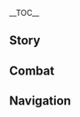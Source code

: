 {{CharacterTabs}}
{{LanguageTabs}}
{{Stub|1={{Meta/VO|tl=1}}}}
__TOC__
==Story==
{{VO/Story
|character           = {{ROOTPAGENAME}}
|language            = ja
|name                = 香菱

|vo_01_01_title      = 初めまして…
|vo_01_01_subtitle   = Hello
|vo_01_01_file       = VO_{language}{character} Hello.ogg
|vo_01_01_tx         = アタシは璃月から来たコックの香菱。最も得意なのは様々なろ…ろ、料理を作ることだよ。あんなにたくさん練習したのに、やっぱり緊張しちゃった、エヘヘ。
|vo_01_01_rm         = Atashi wa Riiywe kara kita kokku no Shanrin. Mottomo tokui na no wa samazama na ro... ro, ryouri wo tsukuru koto da yo. Anna ni takusan renshuu shita no ni, yappari kinchou shichatta, ehehe.
|vo_01_01_tl         = 

|vo_02_01_title      = 世間話・お菓子
|vo_02_01_subtitle   = Chat: Snacks
|vo_02_01_file       = VO_{language}{character} Chat - Snacks.ogg
|vo_02_01_tx         = お菓子でも食べて一息ついたら？一皿持ってきたんだよ！
|vo_02_01_rm         = Okashi demo tabete hitoiki tsuitara? Hitosara motte kita nda yo!
|vo_02_01_tl         = 
|vo_02_02_title      = 世間話・炎スライム
|vo_02_02_subtitle   = Chat: Pyro Slime
|vo_02_02_file       = VO_{language}{character} Chat - Pyro Slime.ogg
|vo_02_02_tx         = 炎スライムは、塩コショウで…うーん、やっぱりニンニク味がいいかな？
|vo_02_02_rm         = Honoo Suraimu wa, shio-koshou de... Uun, yappari ninniku aji ga ii ka na?
|vo_02_02_tl         = 
|vo_02_03_title      = 世間話・食材探し
|vo_02_03_subtitle   = Chat: Looking for Food
|vo_02_03_file       = VO_{language}{character} Chat - Looking for Food.ogg
|vo_02_03_tx         = 暇なら暇でもいいけど、一緒に食材を探しに行こうよ！
|vo_02_03_rm         = Hima nara hima demo ii kedo, issho ni shokuzai wo sagashi ni ikou yo!
|vo_02_03_tl         = 

|vo_03_01_title      = 雨の日・態度
|vo_03_01_subtitle   = When It Rains: Attitude
|vo_03_01_file       = VO_{language}{character} When It Rains - Attitude.ogg
|vo_03_01_tx         = うーん、アタシ、雨ってあまり好きじゃないんだ。
|vo_03_01_rm         = Uun, atashi, ame tte amari suki ja nai nda.
|vo_03_01_tl         = Mmm, I don't really like the rain.
|vo_03_02_title      = 雨の日・油断
|vo_03_02_subtitle   = When It Rains: Negligence
|vo_03_02_file       = VO_{language}{character} When It Rains - Negligence.ogg
|vo_03_02_tx         = そういえば…今日洗濯物を干してたっけ…
|vo_03_02_rm         = Sou ieba... kyou sentakumono wo hoshiteta kke...
|vo_03_02_tl         = Come to think of it... did I leave my laundry out to dry today...?
|vo_03_03_title      = 雨上がり…
|vo_03_03_subtitle   = After the Rain
|vo_03_03_file       = VO_{language}{character} After the Rain.ogg
|vo_03_03_tx         = 松茸狩りに連れて行ってあげる！行こう、行こう！
|vo_03_03_rm         = Matsutake-gari ni tsurete itte ageru! Ikou, ikou!
|vo_03_03_tl         = I'll take you with me to pick matsutake! Let's go, let's go!
|vo_03_04_title      = 風の日…
|vo_03_04_subtitle   = When It's Windy
|vo_03_04_file       = VO_{language}{character} When It's Windy.ogg
|vo_03_04_tx         = 風スライムはこういう天気の時に動くのが好きなんだよ。せっかくだからたくさん集めてね！スライムかき氷作ってあげるから！
|vo_03_04_rm         = Kaze Suraimu wa kou iu tenki no toki ni ugoku no ga suki nan da yo. Sekkaku dakara takusan atsumete ne! Suraimu kakigoori tsukutte ageru kara!
|vo_03_04_tl         = 

|vo_04_01_title      = おはよう…
|vo_04_01_subtitle   = Good Morning
|vo_04_01_file       = VO_{language}{character} Good Morning.ogg
|vo_04_01_tx         = ちょうどいいところに来た～一緒に食材を補充しに行かない？
|vo_04_01_rm         = Choudo ii tokoro ni kita~ Issho ni shokuzai wo hojuu-shi ni ikanai?
|vo_04_01_tl         = You came at a great time~ Wanna go gather some ingredients together?
|vo_04_02_title      = こんにちは…
|vo_04_02_subtitle   = Good Afternoon
|vo_04_02_file       = VO_{language}{character} Good Afternoon.ogg
|vo_04_02_tx         = お昼ご飯を作ったよ。早く食べにおいでよ～早くしないとなくなっちゃうよ。
|vo_04_02_rm         = Ohirugohan wo tsukutta yo. Hayaku tabe ni oide yo~ Hayaku shinai to nakunacchau yo.
|vo_04_02_tl         = 
|vo_04_03_title      = こんばんは…
|vo_04_03_subtitle   = Good Evening
|vo_04_03_file       = VO_{language}{character} Good Evening.ogg
|vo_04_03_tx         = 夜食食べる？ちょうど岩トカゲの串焼きを作ったんだ。そんな目で見ないで、食べてみてよ！
|vo_04_03_rm         = Yashoku taberu? Choudo iwa tokage no kushiyaki wo tsukutta nda. Sonna me de minaide, tabete mite yo!
|vo_04_03_tl         = 
|vo_04_04_title      = おやすみ…
|vo_04_04_subtitle   = Good Night
|vo_04_04_file       = VO_{language}{character} Good Night.ogg
|vo_04_04_tx         = ねぇ…こっそり何かいいもの食べているんじゃないでしょうね？あっ、休んでいるだけだったの……おやすみ。
|vo_04_04_rm         = Nee... Kossori nanika ii mono tabeteiru n ja nai deshou ne? A', yasundeiru dake datta no... ...Oyasumi.
|vo_04_04_tl         = 

|vo_05_01_title      = 香菱自身について…
|vo_05_01_subtitle   = About {character}
|vo_05_01_file       = VO_{language}{character} About {character}.ogg
|vo_05_01_tx         = モンドの龍を見たことあるの？どれくらいの大きさ？わぁ、すごい。その龍でステーキを作ったら、すごいことになるだろうね！
|vo_05_01_rm         = Mondo no ryuu wo mita koto aru no? Dore kurai no ookisa? Waa, sugoi. Sono ryuu de suteeki wo tsukuttara, sugoi koto ni naru darou ne!
|vo_05_01_tl         = 

|vo_06_01_title      = 長所について…
|vo_06_01_subtitle   = About Us: Strengths
|vo_06_01_file       = VO_{language}{character} About Us - Strengths.ogg
|vo_06_01_tx         = 道案内より料理の方が得意なんだけどな…まぁ、いいや。外でアタシを呼べば間違いはないよ！
|vo_06_01_rm         = Michi-annai yori ryouri no hou ga tokui nan da kedo na... Maa, ii ya. Soto de atashi wo yobeba machigai wa nai yo!
|vo_06_01_tl         = 
|vo_06_02_title      = 新しい知識について…
|vo_06_02_subtitle   = About Us: New Knowledge
|vo_06_02_file       = VO_{language}{character} About Us - New Knowledge.ogg
|vo_06_02_tx         = あなたと知り合ってから、料理以外の知識をたくさん学んだような気がする。え？…何を学んだかって？うん…その…そんな急に聞かれたら、アタシも思い出せなくなっちゃった。いいじゃん、もう。アタシは最初からこういうの得意じゃないし、あなたに新しい料理を作って食べさせた方がいいや！
|vo_06_02_rm         = Anata to shiriatte kara, ryouri igai no chishiki wo takusan mananda you na ki ga suru. E? ...Nani wo mananda ka tte? Un... sono... sonna kyuu ni kikaretara, atashi mo omoidasenaku nacchatta. Ii jan, mou. Atashi wa saisho kara kou iu no tokui ja nai shi, anata ni atarashii ryouri wo tsukutte tabesaseta hou ga ii ya!
|vo_06_02_tl         = 

|vo_07_01_title      = 「神の目」について…
|vo_07_01_subtitle   = About the Vision
|vo_07_01_file       = VO_{language}{character} About the Vision.ogg
|vo_07_01_tx         = どんな時も、みんなが褒める料理を作りたい。きっと神様もそれが正しいって思ったから、大師匠でさえ持ってなかった「神の目」をアタシにくれたんだ…なんて言えばいいかな…そう、アタシを鼓舞するためにね！
|vo_07_01_rm         = Donna toki mo, minna ga homeru ryouri wo tsukuritai. Kitto kami-sama mo sore ga tadashii tte omotta kara, dai-shishou de sae mottenakatta "Kami no Me" wo atashi ni kureta nda... Nante ieba ii ka na... Sou, atashi wo kobu suru tame ni ne!
|vo_07_01_tl         = 
|vo_07_02_title      = シェアしたいこと…
|vo_07_02_subtitle   = Something to Share
|vo_07_02_file       = VO_{language}{character} Something to Share.ogg
|vo_07_02_tx         = お腹を壊したら、霓裳花のお茶を飲むといいよ！え？アタシが食事療法のことを知っていてもおかしくないでしょ！
|vo_07_02_rm         = Onaka wo kowashitara, Geishou-bana no ocha wo nomu to ii yo! E? Atashi ga shokuji ryouhou no koto wo shitteite mo okashikunai desho!
|vo_07_02_tl         = 
|vo_07_03_title      = 興味のあること…
|vo_07_03_subtitle   = Interesting Things
|vo_07_03_file       = VO_{language}{character} Interesting Things.ogg
|vo_07_03_tx         = アタシ、玉ねぎが好きなの！…玉ねぎを切っても涙を流さない方法を十数種類も試したんだけど、どれも効かなかったよ。でも、それでもアタシの玉ねぎ愛は止められないけどね！
|vo_07_03_rm         = Atashi, tamanegi ga suki na no! ...Tamanegi wo kitte mo namida wo nagasanai houhou wo juusuu shurui mo tameshita nda kedo, dore mo kikanakatta yo. Demo, soredemo atashi no tamanegi ai wa tomerarenai kedo ne!
|vo_07_03_tl         = I love onions! ...I've tried a dozen or so ways to stop crying after I cut them, but none of them worked. But that won't stop my love for onions!

|vo_08_01_title      = 白朮について…
|vo_08_01_subtitle   = About [[Baizhu]]
|vo_08_01_file       = VO_{language}{character} About Baizhu.ogg
|vo_08_01_tx         = 夢幻花の香りがする！！白先生、白先生が病気の様子を見に来たの？あなたどこか悪いの？頭痛？胃痛？喉？それとも力が入らない？えっ…病気じゃないの？ならよかた。病気だったら白先生が超苦い薬を飲ませてたよ。
|vo_08_01_rm         = Mugen-bana no kaori ga suru!! Byaku-sensei, Byaku-sensei ga byouki no yousu wo mi ni kita no? Anata doko ka warui no? Zutsuu? Itsuu? Nodo? Soretomo chikara ga hairanai? E'... byouki ja nai no? Nara yokatta. Byouki dattara Byaku-sensei ga chou nigai kusuri wo nomaseteta yo.
|vo_08_01_tl         = 
|vo_08_02_title      = 凝光について…
|vo_08_02_subtitle   = About [[Ningguang]]
|vo_08_02_file       = VO_{language}{character} About Ningguang.ogg
|vo_08_02_tx         = さっきのあの方は、「天権」様だよ……うん、ちょっと顔を寄せて、もっと寄せて。いい？彼女は本当にすごい人なの。港のことなら何でも知っているの。だから、あなたも気をつけてね。彼女に目をつけられないように…
|vo_08_02_rm         = Sakki no ano kata wa, "Tenchuen"-sama da yo... ...Un, chotto kao wo yosete, motto yosete. Ii? Kanojo wa hontou ni sugoi hito na no. Minato no koto nara nandemo shitteiru no. Dakara, anata mo ki wo tsukete ne. Kanojo ni me wo tsukerarenai you ni...
|vo_08_02_tl         = 
|vo_08_03_title      = 胡桃について…
|vo_08_03_subtitle   = About [[Hu Tao]]
|vo_08_03_file       = VO_{language}{character} About Hu Tao.ogg
|vo_08_03_tx         = うーん、あなたも胡桃にイジメられたの？彼女、いつも気づかれないよう背後に忍び寄って、こうやって突然&mdash;&mdash;背中を叩くの。上手くいくとヘラヘラ笑うのよ、フンッ。だけどアタシは大人だからね。いつも彼女が梅の花で作ったお菓子を持ってきてくれるのに免じて、仕返しはしないであげているの。
|vo_08_03_rm         = Uun, anata mo Fuutao ni ijimerareta no? Kanojo, itsumo kidzukarenai you haigo ni shinobiyotte, kou yatte totsuzen&mdash;&mdash; senaka wo tataku no. Umaku iku to herahera warau no yo, fun'. Dakedo atashi wa otona da kara ne. Itsumo kanojo ga ume no hana de tsukutta okashi wo mottekite kureru no ni menjite, shikaeshi wa shinai de ageteiru no.
|vo_08_03_tl         = 
|vo_08_04_title      = ディオナについて…
|vo_08_04_subtitle   = About [[Diona]]
|vo_08_04_file       = VO_{language}{character} About Diona.ogg
|vo_08_04_tx         = 清泉町のディオナ！うんうん、彼女の作ったカクテルって、すごく美味しいって聞いたんだ！だから、そのレシピをうまく利用すれば、美味しい料理が生まれるかもって思って彼女のところを尋ねたんだよね。でも彼女にもらったレシピは、トカゲのしっぽをビールに入れるとか、蒲公英酒に魚の燻製を入れるとか…あまり美味しそうじゃなかったの。あ～あ、やっぱり自分で作るしかないのかな？
|vo_08_04_rm         = Kiyoizumi-chou no Diona! Un un, kanojo no tsukutta kakuteru tte, sugoku oishii tte kiita nda! Dakara, sono reshipi wo umaku riyou sureba, oishii ryouri ga umareru ka mo tte omotte kanojo no tokoro wo tazuneta nda yo ne. Demo kanojo ni moratta reshipi wa, tokage no shippo wo biiru ni ireru to ka, Dandiraion-shu ni sakana no kunsei wo ireru to ka... Amari oishisou ja nakatta no. A~a, yappari jibun de tsukuru shika nai no ka?
|vo_08_04_tl         = 
|vo_08_05_title      = 北斗について…
|vo_08_05_subtitle   = About [[Beidou]]
|vo_08_05_file       = VO_{language}{character} About Beidou.ogg
|vo_08_05_tx         = 北斗姉さんはすっごく優しいの！一緒に海に出ると、いつも新鮮な食材をたくさん捕ってくれるんだよ！タコはスープ、ワカメには唐辛子がいいよね。北斗姉さんだけじゃなくて、「死兆星」の船員たちも私の料理を気に入ってくれてるの。
|vo_08_05_rm         = Hokuto-nee-san wa suggoku yasashii no! Issho ni umi ni deru to, itsumo shinsen na shokuzai wo takusan totte kureru nda yo! Tako wa suupu, wakame ni wa tougarashi ga ii yo ne. Hokuto-nee-san dake ja nakute, "Shichousei" no sen'in-tachi mo watashi no ryouri wo ki ni itte kureteru no.
|vo_08_05_tl         = 
|vo_08_06_title      = 鍾離について…
|vo_08_06_subtitle   = About [[Zhongli]]
|vo_08_06_file       = VO_{language}{character} About Zhongli.ogg
|vo_08_06_tx         = 好き嫌いが激しいお客さんはたくさん見てきたけど、鍾離さんのように食材のことを理解している人は他にいなかったな！あの日、彼に「山椒豆腐」を出したら、一口食べて何の塩を使ったか聞いてきたの。それで答えたら、「孤雲閣の浅海で作った海塩を使うといい。その味わいは豆腐の鮮度を高められるだろう」って言われたんだ。言われた通り試したら、本当に味が全然違うの！ねえ、すごいでしょ！
|vo_08_06_rm         = Suki-kirai ga hageshii okyaku-san wa takusan mite kita kedo, Shouri-san no you ni shokuzai no koto wo rikai shiteiru hito wa hoka ni inakatta na! Ano hi, kare ni "Sanshou Doufu" wo dashitara, hitokuchi tabete nan no shio wo tsukatta ka kiite kita no. Sore de kotaetara, "Ko'un-kaku no senkai de tsukutta kaien wo tsukau to ii. Sono ajiwai wa toufu no sendo wo takamerareru darou" tte iwareta nda. Iwareta toori tameshitara, hontou ni aji ga zenzen chigau no! Nee, sugoi desho!
|vo_08_06_tl         = 
|vo_08_07_title      = 重雲について…
|vo_08_07_subtitle   = About [[Chongyun]]
|vo_08_07_file       = VO_{language}{character} About Chongyun.ogg
|vo_08_07_tx         = 重雲ね、いつも行秋と一緒に「万民堂」に来るけど…あ、行秋に連れて来られてるって言ったほうが正しいかも？でも重雲は熱いものが食べれないのよね。熱々の料理が運ばれてきたら、行秋が礼儀正しく「失敬」と言って、箸を持ったまま料理のいいところを褒めるんだ。あまりにも褒めるから、こっちまでお腹が空いてきちゃうのよね。その時の重雲の目ときたら、はははっ。あの2人、本当に面白いんだから。
|vo_08_07_rm         = Chou'un ne, itsumo Yukuaki to issho ni "Banmin-dou" ni kuru kedo... A, Yukuaki ni tsurete korareteru tte itta hou ga tadashii ka mo? Demo Chou'un wa atsui mono ga taberenai no yo ne. Atsuatsu no ryouri ga hakobarete kitara, Yukuaki ga reigi-tadashiku "shikkei" to itte, hashi wo motta mama ryouri no ii tokoro wo homeru nda. Amari ni homeru kara, kocchi made onaka ga suite kichau no yo ne. Sono toki no Chou'un no me to kitara, hahaha'. Ano futari, hontou ni omoshiroi nda kara.
|vo_08_07_tl         = 
|vo_08_08_title      = 甘雨について…
|vo_08_08_subtitle   = About [[Ganyu]]
|vo_08_08_file       = VO_{language}{character} About Ganyu.ogg
|vo_08_08_tx         = 甘雨？うーん…あっ、思い出したよ！あの菜食主義のお客さんのことだよね！「万民堂」に来た回数はあまり多くないし、いつも隅っこで静かに食べてるから、なんか可哀想に思っていつも多めに入れてるんだけど、毎回完食してくれるんだ、人は見かけによらないよね。
|vo_08_08_rm         = Kan'u? Uun... A', omoidashita yo! Ano saishoku-shugi no okyaku-san no koto da yo ne! "Banmin-dou" ni kita kaisuu wa amari ookunaishi, itsumo sumikko de shizuka ni tabeteru kara, nanka kawaisou ni omotte itsumo oome ni ireteru nda kedo, maikai kanshoku shite kureru nda, hito wa mikake ni yoranai yo ne.
|vo_08_08_tl         = 
|vo_08_09_title      = ヨォーヨについて…
|vo_08_09_subtitle   = About [[Yaoyao]]
|vo_08_09_file       = VO_{language}{character} About Yaoyao.ogg
|vo_08_09_tx         = へへっ、あの子は自慢の妹弟子だよ！でも長いこと「万民堂」には来てないの。きっと師匠が彼女のこと心配してるからだと思う…もう、生の雲来タコって美味しいのに、ヨォーヨは私に食べさせないどころか、師匠を呼んできてアタシのこと説教したんだよ。むむ…どっちが姉弟子かたまに分からなくなる時があるよ。
|vo_08_09_rm         = Hehe', ano ko wa jiman no imouto-deshi da yo! Demo nagai koto "Banmin-dou" ni wa kitenai no. Kitto shishou ga kanojo no koto shinpai shiteru kara da to omou... Mou, nama no Unrai Tako tte oishii no ni, Yooyo wa watashi ni tabesasenai dokoro ka, shishou wo yonde kite atashi no koto sekkyou shita nda yo. Mumu... docchi ga imouto-deshi ka tama ni wakaranaku naru toki ga aru yo.
|vo_08_09_tl         = 
|vo_08_10_title      = 辛炎について…
|vo_08_10_subtitle   = About [[Xinyan]]
|vo_08_10_file       = VO_{language}{character} About Xinyan.ogg
|vo_08_10_tx         = 辛炎はよく「万民堂」に来て夜食を食べてるよ！行秋、重雲たちが食べてくれない新メニューでも迷わず注文してくれるんだ…しかも8割方それを気に入ってくれるの！すごくいい人だよ。
|vo_08_10_rm         = Shin'en wa yoku "Banmin-dou" ni kite yashoku wo tabeteru yo! Yukuaki, Chou'un-tachi ga tabete kurenai shin-menyuu demo mayowazu chuumon shite kureru nda... Shika mo hachiwarigata sore wo ki ni itte kureru no! Sugoku ii hito da yo.
|vo_08_10_tl         = Xinyan often comes to Wanmin Restaurant for a late-night snack! She'll go ahead and order the new dishes that Xingqiu and Chongyun won't eat... and about eighty percent of the time, she'll like it! She's a really great person.
|vo_08_11_title      = 夜蘭について…
|vo_08_11_subtitle   = About [[Yelan]]
|vo_08_11_friendship = 4
|vo_08_11_file       = VO_{language}{character} About Yelan.ogg
|vo_08_11_tx         = 夜蘭姉さん？もちろん、その人のことなら覚えてるよ！初めて会った時、あっさりした料理のほうが好きかなぁって思ったんだけど、アタシが今まで会った人の中で、一番辛いものが好きなお客さんだったの！料理の辛さが足りないからって、絶雲の唐辛子をそのまま噛んで食べたんだよ！本当にすごいよね。
|vo_08_11_rm         = Yeran-nee-san? Mochiron, sono hito no koto nara oboeteru yo! Hajimete atta toki, assari shita ryouri no hou ga suki kanaa tte omotta nda kedo, atashi ga ima made atta hito no naka de, ichiban karai mono ga suki na okyaku-san datta no! Ryouri no karasa ga tarinai kara tte, Zetsu'un no Tougarashi wo sono mama kande tabeta nda yo! Hontou ni sugoi yo ne.
|vo_08_11_tl         = 

|vo_09_01_title      = 香菱を知る・1
|vo_09_01_subtitle   = More About {character}: I
|vo_09_01_file       = VO_{language}{character} More About {character} - 01.ogg
|vo_09_01_tx         = ハトの肉の串焼き、いる？はい、どうぞ～。アタシの秘伝の味付けをしてあるの。他のお店とは絶対に一味違うからね！
|vo_09_01_rm         = Hato no niku no kushiyaki, iru? Hai, douzo~. Atashi no hiden no aji-tsuke wo shite aru no. Hoka no omise to wa zettai ni hitoaji chigau kara ne!
|vo_09_01_tl         = 
|vo_09_02_title      = 香菱を知る・2
|vo_09_02_subtitle   = More About {character}: II
|vo_09_02_file       = VO_{language}{character} More About {character} - 02.ogg
|vo_09_02_tx         = 師匠から教わった技ってすごいでしょう？あなたも教わりたかったら、教えてあげてもいいよ！だけど、それよりも…あなたがアタシから料理を習いたくなる方がいいな！アタシのこの腕とレシピは遥か遠くの地まで伝えて然るべきなんだから。
|vo_09_02_rm         = Shishou kara osowatta waza tte sugoi deshou? Anata mo osowaritakattara, oshiete agete mo ii yo! Dakedo, sore yori mo... anata ga atashi kara ryouri wo naraitaku naru hou ga ii na! Atashi no kono ude to reshipi wa haruka tooku no chi made tsutaete shikaru beki nan da kara.
|vo_09_02_tl         = 
|vo_09_03_title      = 香菱を知る・3
|vo_09_03_subtitle   = More About {character}: III
|vo_09_03_file       = VO_{language}{character} More About {character} - 03.ogg
|vo_09_03_tx         = アタシの願い事？それはもちろん完全に新しい料理を作ることだよ！璃の料理も月の料理も限界があるからね。あ、きっと辛味が鍵になるはずだよ！今のうちからアタシが作ったお焦げ唐辛子炒めを食べてみなよ！
|vo_09_03_rm         = Atashi no negaigoto? Sore wa mochiron kanzen ni atarashii ryouri wo tsukuru koto da yo! Rii no ryouri mo Ywe no ryouri mo genkai ga aru kara ne. A, kitto karami ga kagi ni naru hazu da yo! Ima no uchi kara atashi ga tsukutta okoge tougarashi itame wo tabete mina yo!
|vo_09_03_tl         = 
|vo_09_04_title      = 香菱を知る・4
|vo_09_04_subtitle   = More About {character}: IV
|vo_09_04_file       = VO_{language}{character} More About {character} - 04.ogg
|vo_09_04_tx         = あなた、アタシの料理の腕に心を奪われたみたいね～そろそろアタシが苦労して開発した新メニュー&mdash;&mdash;七彩琉璃パンケーキを食べさせてあげてもいい頃ね。ほらほら、この薄い卵の皮の中に包んであるのは、赤いリスのソーセージ、オレンジ色のニンジン、黄色の太陽ガエルの肉、緑のドドリアン、青い蝶々の羽……えっ？食べたくない？本当に？
|vo_09_04_rm         = Anata, atashi no ryouri no ude ni kokoro wo ubawareta mitai ne~ sorosoro atashi ga kurou shite kaihatsu shita shin-menyuu&mdash;&mdash; Shichisai Ruuri Pankeeki wo tabesasete agete mo ii koro ne. Hora hora, kono usui tamago no kawa no naka ni tsutsunde aru no wa, akai risu no sooseeji, orenji-iro no ninjin, ki-iro no taiyou-gaeru no niku, midori no Dodorian, aoi chouchou no hane... ...E'? Tabetakunai? Hontou ni?
|vo_09_04_tl         = 
|vo_09_05_title      = 香菱を知る・5
|vo_09_05_subtitle   = More About {character}: V
|vo_09_05_file       = VO_{language}{character} More About {character} - 05.ogg
|vo_09_05_tx         = はぁ…何だかおかしいの。昔は寝て起きたらレシピを思いついてたのに、こんなんじゃアタシらしくないよ。ああ、ダメ！やっぱりあなたが考えてよ！う～ん…あなたに新しい料理を食べてもらいたいってずっと思ってたのに、いつの間にかあなたがお腹を壊したらアタシまで嫌な気持ちになるようになってたの。アタシ、どうすればいいの？
|vo_09_05_rm         = Haa... Nandaka okashii no. Mukashi wa nete okitara reshipi wo omoitsuiteta no ni, konna n ja atashi-rashikunai yo. Aa, dame! Yappari anata ga kangaete yo! Uun... anata ni atarashii ryouri wo tabete moraitai tte zutto omotteta no ni, itsu no ma ni ka anata ga onaka wo kowashitara atashi made iya na kimochi ni naru you ni natteta no. Atashi, dou sureba ii no?
|vo_09_05_tl         = 

|vo_10_01_title      = 香菱の趣味…
|vo_10_01_subtitle   = {character}'s Hobbies
|vo_10_01_file       = VO_{language}{character} Hobbies.ogg
|vo_10_01_tx         = 見ててよ！こうやって鍋に油を入れて、それから羽をとった晶蝶をこうやって鍋に入れて炒める…ああ、逃げないでよ。すごくいい香りなんだから！
|vo_10_01_rm         = Mitete yo! Kou yatte nabe ni abura wo irete, sorekara hane wo totta shouchou wo kou yatte nabe ni irete itameru... Aa, nigenaide yo. Sugoku ii kaori nan da kara!
|vo_10_01_tl         = 
|vo_10_02_title      = 香菱の悩み…
|vo_10_02_subtitle   = {character}'s Troubles
|vo_10_02_file       = VO_{language}{character} Troubles.ogg
|vo_10_02_tx         = うぅ、キノコとスライム炒めが1つも売れないよぅ。見た目が良くないのかな？味はすごく美味しいのにな……
|vo_10_02_rm         = Uu, Kinoko to Suraimu Itame ga hitotsu mo urenai you. Mitame ga yokunai no ka na? Aji wa sugoku oishii no ni na......
|vo_10_02_tl         = 
|vo_10_03_title      = 好きな食べ物…
|vo_10_03_subtitle   = Favorite Food
|vo_10_03_file       = VO_{language}{character} Favorite Food.ogg
|vo_10_03_tx         = 好きな食べ物か、それはもちろんまだ知らない味の新料理だよ！あれ、こういう答えってズルい？うぅ、本当のことなのに。
|vo_10_03_rm         = Suki na tabemono ka, sore wa mochiron mada shiranai aji no shin-ryouri da yo! Are, kou iu kotae tte zurui? Uu, hontou no koto na no ni.
|vo_10_03_tl         = My favorite food? Of course it's new cuisine that I've never tasted before! Wait, that's a dishonest answer? Aww, but it's true.
|vo_10_04_title      = 嫌いな食べ物…
|vo_10_04_subtitle   = Least Favorite Food
|vo_10_04_file       = VO_{language}{character} Least Favorite Food.ogg
|vo_10_04_tx         = アタシは食べ物に対して何の偏見もないよ！オリジナルな調理法はあるけれど、食べられない物なんてないんだから！
|vo_10_04_rm         = Atashi wa tabemono ni taishite nan no henken mo nai yo! Orijinaru na chourihou wa aru keredo, taberarenai mono nante nai nda kara!
|vo_10_04_tl         = I'm not biased about food at all! There are original ways to cook food, but there's no food that can't be eaten!

<!-- Receiving a Gift -->
|vo_11_01_title      = 贈り物を受け取る·1
|vo_11_01_subtitle   = Receiving a Gift: I
|vo_11_01_file       = VO_{language}{character} Receiving a Gift - 01.ogg
|vo_11_01_tx         = わぁ、これこそ…「ピキーン」って味だね！
|vo_11_01_rm         = 
|vo_11_01_tl         = 

|vo_11_02_title      = 贈り物を受け取る·2
|vo_11_02_subtitle   = Receiving a Gift: II
|vo_11_02_file       = VO_{language}{character} Receiving a Gift - 02.ogg
|vo_11_02_tx         = へぇ、旅人は料理が上手なんだね。今度、アタシも作ってあげるよ！
|vo_11_02_rm         = 
|vo_11_02_tl         = 

|vo_11_03_title      = 贈り物を受け取る·3
|vo_11_03_subtitle   = Receiving a Gift: III
|vo_11_03_file       = VO_{language}{character} Receiving a Gift - 03.ogg
|vo_11_03_tx         = 作り方に問題あるのかな？なんだか、微妙な味だけど…
|vo_11_03_rm         = 
|vo_11_03_tl         = 

|vo_12_01_title      = 誕生日…
|vo_12_01_subtitle   = Birthday
|vo_12_01_file       = VO_{language}{character} Birthday.ogg
|vo_12_01_tx         = あっ、みつけた！早く来て。あなたのためにたくさん料理を作ったの～エへへ、無理に褒めなくていいよ。まず味わってからにしてよ！
|vo_12_01_rm         = A', mitsuketa! Hayaku kite. Anata no tame ni takusan ryouri wo tsukutta no~ Ehehe, muri ni homenakute ii yo. Mazu ajiwatte kara ni shite yo!
|vo_12_01_tl         = 

|vo_13_01_title      = 突破した感想・起
|vo_13_01_subtitle   = Feelings About Ascension: Intro
|vo_13_01_file       = VO_{language}{character} Feelings About Ascension -  01.ogg
|vo_13_01_tx         = うわ～！気持ちいい！力がみなぎる！
|vo_13_01_rm         = Uwa~! Kimochi ii! Chikara ga minagiru!
|vo_13_01_tl         = Wow! This feels great! I'm bursting with energy!
|vo_13_02_title      = 突破した感想・承
|vo_13_02_subtitle   = Feelings About Ascension: Building Up
|vo_13_02_file       = VO_{language}{character} Feelings About Ascension -  02.ogg
|vo_13_02_tx         = ハァッ！よしっ！パンチひとつで仕留めた…新鮮な食材ゲット！
|vo_13_02_rm         = Haa'! Yoshi'! Panchi hitotsu de shitometa... shinsen na shokuzai getto!
|vo_13_02_tl         = 
|vo_13_03_title      = 突破した感想・転
|vo_13_03_subtitle   = Feelings About Ascension: Climax
|vo_13_03_file       = VO_{language}{character} Feelings About Ascension -  03.ogg
|vo_13_03_tx         = この力なら…きっと…えへへへっ…いけない、よだれが垂れちゃう！
|vo_13_03_rm         = Kono chikara nara... kitto... Ehehehe'... ikenai, yodare ga tarechau!
|vo_13_03_tl         = 
|vo_13_04_title      = 突破した感想・結
|vo_13_04_subtitle   = Feelings About Ascension: Conclusion
|vo_13_04_file       = VO_{language}{character} Feelings About Ascension -  04.ogg
|vo_13_04_tx         = 大師匠が昔、「十分な料理を作るには、十二分な情熱を注がないと」って言ってたけど、今なら分かる、分かるよ！ここまで来れたのも、きっとあなたが十二分に情熱を注いで練習に付き合ってくれたからだよね。うん、アタシも倍…更に倍の情熱で応えるからね！
|vo_13_04_rm         = Otou-san ga mukashi, "Juubun na ryouri wo tsukuru ni wa, juunibun na jounetsu wo sosoganai to" tte itteta kedo, ima nara wakaru, wakaru yo! Koko made koreta no mo, kitto anata ga juunibun ni jounetsu wo sosoide renshuu ni tsukiatte kureta kara da yo ne. Un, atashi mo bai... sara ni bai no jounetsu de kotaeru kara ne!
|vo_13_04_tl         = 
}}

==Combat==
{{Combat VO
|character           = {{ROOTPAGENAME}}
|language            = ja

|skill_1_tx          = グゥオバー、火を噴け！
|skill_1_tl          = 
|skill_1_rm          = Gwuobaa, hi wo fuke!
|skill_2_tx          = アツアツでしょ。
|skill_2_tl          = 
|skill_2_rm          = Atsu atsu desho.
|skill_3_tx          = 料理の時間だよ！
|skill_3_tl          = 
|skill_3_rm          = Ryouri no jikan da yo!

|burst_1_tx          = アハ……ハァ
|burst_1_tl          = 
|burst_1_rm          = Aha...... haa
|burst_2_tx          = 話が通じないなら、叩くまででしょ～
|burst_2_tl          = 
|burst_2_rm          = Hanashi ga tsuujinai nara, tataku made desho~
|burst_3_tx          = 師匠の技を食らいなさい！
|burst_3_tl          = 
|burst_3_rm          = Shishou no waza wo kurainasai!

|sprint-s_1_tx       = 駆けっこしましょ～！
|sprint-s_1_tl       = 
|sprint-s_1_rm       = Kakekko shimasho~!
|sprint-s_2_file     = Sprint Start 02,Sprint Start 03,Sprint Start 04

|sprint-e_1_tx       = お腹が痛い…
|sprint-e_1_tl       = 
|sprint-e_1_rm       = Onaka ga itai...

|glider_1_file       = Deploying Wind Glider 01,Deploying Wind Glider 02,Deploying Wind Glider 03

|chest_1_tx          = 新しい食材だ！
|chest_1_tl          = 
|chest_1_rm          = Atarashii shokuzai da!
|chest_2_tx          = うん～大量大量！
|chest_2_tl          = 
|chest_2_rm          = Un~ tairyou tairyou!
|chest_3_tx          = 大事に使うね！
|chest_3_tl          = 
|chest_3_rm          = Daiji ni tsukau ne!

|low-hp_1_tx         = うっ、今日の食材は凶悪ね。
|low-hp_1_tl         = 
|low-hp_1_rm         = U', kyou no shokuzai wa kyouaku ne.
|low-hp_2_tx         = アチャー、イタタタ…
|low-hp_2_tl         = 
|low-hp_2_rm         = Achaa, itatata...
|low-hp_3_tx         = アタシってとんでもないヤツを怒らせちゃった！？
|low-hp_3_tl         = 
|low-hp_3_rm         = Atashi tte tondemonai yastu wo okorasechatta!?


|fallen_1_tx         = やっちゃった…
|fallen_1_tl         = 
|fallen_1_rm         = Yacchatta...
|fallen_2_tx         = 急に…のどが渇いた…
|fallen_2_tl         = 
|fallen_2_rm         = Kyuu ni... nodo ga kawaita...
|fallen_3_tx         = もしかして…迷惑かけちゃったかな…
|fallen_3_tl         = 
|fallen_3_rm         = Moshikashite... meiwaku kakechatta kana...

|hit-l_1_file        = Light Hit Taken 02
|hit-l_1_tx          = アタシを攻撃しないで…
|hit-l_1_tl          = 
|hit-l_1_rm          = Atashi wo kougeki shinaide...
|hit-l_2_file        = Light Hit Taken 01,Light Hit Taken 03,Light Hit Taken 04,Light Hit Taken 05,Light Hit Taken 06

|hit-h_1_tx          = 助けて！食材が襲ってくるの！
|hit-h_1_tl          = 
|hit-h_1_rm          = Tasukete! Shokuzai ga osotte kuru no!
|hit-h_2_tx          = 痛いよ…
|hit-h_2_tl          = 
|hit-h_2_rm          = Itai yo...
|hit-h_3_file        = Heavy Hit Taken 03,Heavy Hit Taken 04,Heavy Hit Taken 05,Heavy Hit Taken 06

|join_1_tx           = 食材は全部持ったよ！
|join_1_tl           = 
|join_1_rm           = Shokuzai wa zenbu motta yo!
|join_2_tx           = 槍に磨きをかけるよ！
|join_2_tl           = 
|join_2_rm           = Yari ni migaki wo kakeru yo!
|join_3_tx           = もう待ちきれない！
|join_3_tl           = 
|join_3_rm           = Mou machikirenai!

|idle_1_file         = Standby 01,Standby 02

|atk-l_1_file        = Light Attack 01,Light Attack 02,Light Attack 03,Light Attack 04

|atk-m_1_file        = Mid Attack 01,Mid Attack 02

|atk-h_1_file        = Heavy Attack 01,Heavy Attack 02,Heavy Attack 03

|climb_1_file        = Climbing 01,Climbing 02,Climbing 03,Climbing 04,Climbing 05


|jump_1_file         = Jumping 01,Jumping 02,Jumping 03,Jumping 04,Jumping 05
}}

==Navigation==
{{Character Navbox|type=playable|link type=vo-ja}}